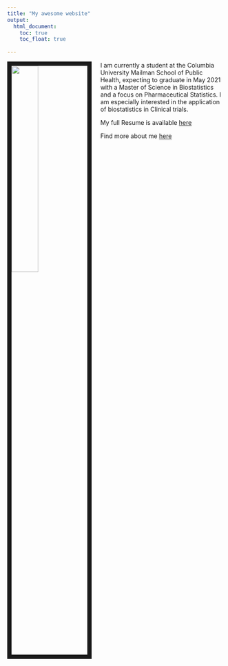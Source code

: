 ```yaml
---
title: "My awesome website"
output: 
  html_document:
    toc: true
    toc_float: true
    
---
```


<img src="images/yc2.jpg" style="width:35% ; border:10px solid; margin-right: 20px" align="left">

I am currently a student at the Columbia University Mailman School of Public Health, expecting to graduate in May 2021 with a Master of Science in Biostatistics and a focus on Pharmaceutical Statistics. I am especially interested in the application of biostatistics in Clinical trials.

My full Resume is available [here](files/Yineng Chen Resume.pdf)

Find more about me [here](about.html)

